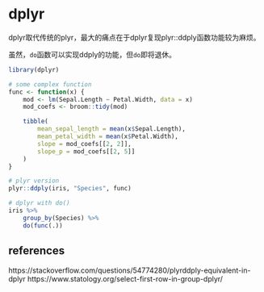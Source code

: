 # dplyr {#ch-data-dplyr}

dplyr取代传统的plyr，最大的痛点在于dplyr复现plyr::ddply函数功能较为麻烦。

虽然，`do`函数可以实现ddply的功能，但`do`即将退休。

```r
library(dplyr)

# some complex function
func <- function(x) {
    mod <- lm(Sepal.Length ~ Petal.Width, data = x)
    mod_coefs <- broom::tidy(mod)

    tibble(
        mean_sepal_length = mean(x$Sepal.Length),
        mean_petal_width = mean(x$Petal.Width),
        slope = mod_coefs[[2, 2]],
        slope_p = mod_coefs[[2, 5]]
    )
}

# plyr version
plyr::ddply(iris, "Species", func)

# dplyr with do()
iris %>%
    group_by(Species) %>%
    do(func(.))
```

## references

https://stackoverflow.com/questions/54774280/plyrddply-equivalent-in-dplyr
https://www.statology.org/select-first-row-in-group-dplyr/
